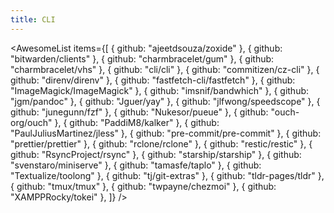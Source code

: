 ```yaml
---
title: CLI
---
```


<AwesomeList
  items={[
    { github: "ajeetdsouza/zoxide" },
    { github: "bitwarden/clients" },
    { github: "charmbracelet/gum" },
    { github: "charmbracelet/vhs" },
    { github: "cli/cli" },
    { github: "commitizen/cz-cli" },
    { github: "direnv/direnv" },
    { github: "fastfetch-cli/fastfetch" },
    { github: "ImageMagick/ImageMagick" },
    { github: "imsnif/bandwhich" },
    { github: "jgm/pandoc" },
    { github: "Jguer/yay" },
    { github: "jlfwong/speedscope" },
    { github: "junegunn/fzf" },
    { github: "Nukesor/pueue" },
    { github: "ouch-org/ouch" },
    { github: "PaddiM8/kalker" },
    { github: "PaulJuliusMartinez/jless" },
    { github: "pre-commit/pre-commit" },
    { github: "prettier/prettier" },
    { github: "rclone/rclone" },
    { github: "restic/restic" },
    { github: "RsyncProject/rsync" },
    { github: "starship/starship" },
    { github: "svenstaro/miniserve" },
    { github: "tamasfe/taplo" },
    { github: "Textualize/toolong" },
    { github: "tj/git-extras" },
    { github: "tldr-pages/tldr" },
    { github: "tmux/tmux" },
    { github: "twpayne/chezmoi" },
    { github: "XAMPPRocky/tokei" },
  ]}
/>
